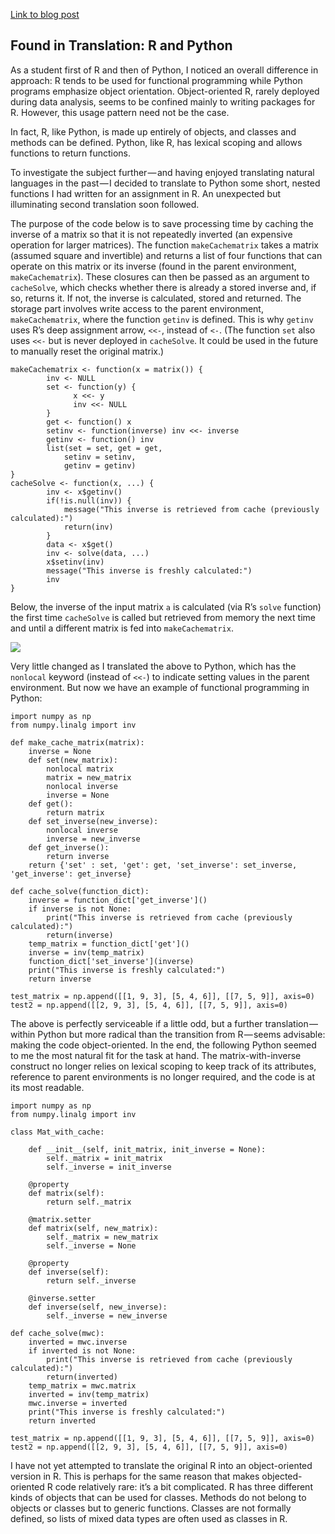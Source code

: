 [Link to blog post](https://medium.com/@idontneedtoseethat/found-in-translation-r-and-python-f5dac417426f)

## Found in Translation: R and Python

As a student first of R and then of Python, I noticed an overall difference in approach: R tends to be used for functional programming while Python programs emphasize object orientation. Object-oriented R, rarely deployed during data analysis, seems to be confined mainly to writing packages for R. However, this usage pattern need not be the case.

In fact, R, like Python, is made up entirely of objects, and classes and methods can be defined. Python, like R, has lexical scoping and allows functions to return functions.

To investigate the subject further — and having enjoyed translating natural languages in the past — I decided to translate to Python some short, nested functions I had written for an assignment in R. An unexpected but illuminating second translation soon followed.

The purpose of the code below is to save processing time by caching the inverse of a matrix so that it is not repeatedly inverted (an expensive operation for larger matrices). The function `makeCachematrix` takes a matrix (assumed square and invertible) and returns a list of four functions that can operate on this matrix or its inverse (found in the parent environment, `makeCachematrix`). These closures can then be passed as an argument to `cacheSolve`, which checks whether there is already a stored inverse and, if so, returns it. If not, the inverse is calculated, stored and returned. The storage part involves write access to the parent environment, `makeCachematrix`, where the function `getinv` is defined. This is why `getinv` uses R’s deep assignment arrow, `<<-`, instead of `<-`. (The function `set` also uses `<<-` but is never deployed in `cacheSolve`. It could be used in the future to manually reset the original matrix.)

```
makeCachematrix <- function(x = matrix()) {
        inv <- NULL
        set <- function(y) {
              x <<- y
              inv <<- NULL
        }
        get <- function() x
        setinv <- function(inverse) inv <<- inverse
        getinv <- function() inv
        list(set = set, get = get,
            setinv = setinv,
            getinv = getinv)
}
cacheSolve <- function(x, ...) {
        inv <- x$getinv()
        if(!is.null(inv)) {
            message("This inverse is retrieved from cache (previously calculated):")
            return(inv)
        }
        data <- x$get()
        inv <- solve(data, ...)
        x$setinv(inv)
        message("This inverse is freshly calculated:")
        inv
}
```

Below, the inverse of the input matrix `a` is calculated (via R’s `solve` function) the first time `cacheSolve` is called but retrieved from memory the next time and until a different matrix is fed into `makeCachematrix`.

![](python-execution.png)

Very little changed as I translated the above to Python, which has the `nonlocal` keyword (instead of `<<-`) to indicate setting values in the parent environment. But now we have an example of functional programming in Python:

```
import numpy as np
from numpy.linalg import inv

def make_cache_matrix(matrix):
    inverse = None
    def set(new_matrix):
        nonlocal matrix
        matrix = new_matrix
        nonlocal inverse
        inverse = None
    def get():
        return matrix
    def set_inverse(new_inverse):
        nonlocal inverse
        inverse = new_inverse
    def get_inverse():
        return inverse
    return {'set' : set, 'get': get, 'set_inverse': set_inverse, 'get_inverse': get_inverse}

def cache_solve(function_dict):
    inverse = function_dict['get_inverse']()
    if inverse is not None:
        print("This inverse is retrieved from cache (previously calculated):")
        return(inverse)
    temp_matrix = function_dict['get']()
    inverse = inv(temp_matrix)
    function_dict['set_inverse'](inverse)
    print("This inverse is freshly calculated:")
    return inverse

test_matrix = np.append([[1, 9, 3], [5, 4, 6]], [[7, 5, 9]], axis=0)
test2 = np.append([[2, 9, 3], [5, 4, 6]], [[7, 5, 9]], axis=0)

```

The above is perfectly serviceable if a little odd, but a further translation — within Python but more radical than the transition from R — seems advisable: making the code object-oriented. In the end, the following Python seemed to me the most natural fit for the task at hand. The matrix-with-inverse construct no longer relies on lexical scoping to keep track of its attributes, reference to parent environments is no longer required, and the code is at its most readable.

```
import numpy as np
from numpy.linalg import inv

class Mat_with_cache:

    def __init__(self, init_matrix, init_inverse = None):
        self._matrix = init_matrix
        self._inverse = init_inverse

    @property
    def matrix(self):
        return self._matrix

    @matrix.setter
    def matrix(self, new_matrix):
        self._matrix = new_matrix
        self._inverse = None

    @property
    def inverse(self):
        return self._inverse

    @inverse.setter
    def inverse(self, new_inverse):
        self._inverse = new_inverse

def cache_solve(mwc):
    inverted = mwc.inverse
    if inverted is not None:
        print("This inverse is retrieved from cache (previously calculated):")
        return(inverted)
    temp_matrix = mwc.matrix
    inverted = inv(temp_matrix)
    mwc.inverse = inverted
    print("This inverse is freshly calculated:")
    return inverted

test_matrix = np.append([[1, 9, 3], [5, 4, 6]], [[7, 5, 9]], axis=0)
test2 = np.append([[2, 9, 3], [5, 4, 6]], [[7, 5, 9]], axis=0)
```

I have not yet attempted to translate the original R into an object-oriented version in R. This is perhaps for the same reason that makes objected-oriented R code relatively rare: it’s a bit complicated. R has three different kinds of objects that can be used for classes. Methods do not belong to objects or classes but to generic functions. Classes are not formally defined, so lists of mixed data types are often used as classes in R.
